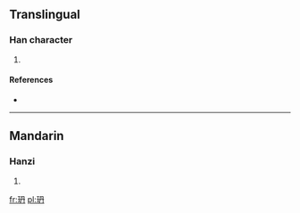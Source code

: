 ==Translingual==

===Han character===
{{Han char|rn=96|rad=玉|as=04|sn=8|four=1714<sub>0</sub>|canj=一土月卜 (MGBY)}}

# {{defn|Han|sort=玉04}}

====References====
* {{Han ref|kx=0728.180|dkj=20876|hdz=21104.170|uh=73AC|ud=29612|bh=CD6C|bd=52588}}

----

==Mandarin==

===Hanzi===
{{cmn-hanzi|pin=[[dǎn]] ([[dan3]])|wg=tan<sup>3</sup>}}

# {{defn|lang=cmn|sort=玉04}}

[[fr:玬]]
[[pl:玬]]